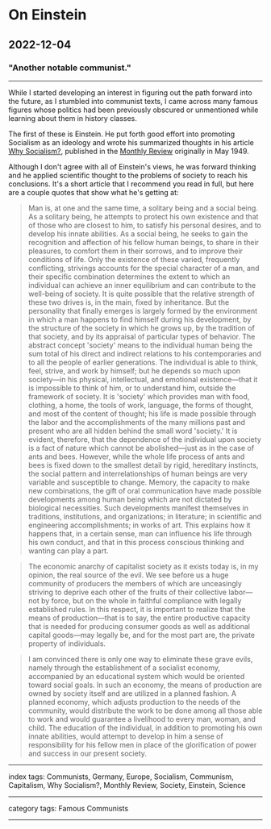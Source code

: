 # On Einstein

## 2022-12-04

### "Another notable communist."

---

While I started developing an interest in figuring out the path forward into the future, as I stumbled into communist texts, I came across many famous figures whose politics had been previously obscured or unmentioned while learning about them in history classes.

The first of these is Einstein. He put forth good effort into promoting Socialism as an ideology and wrote his summarized thoughts in his article [Why Socialism?](https://monthlyreview.org/2009/05/01/why-socialism/), published in the [Monthly Review](https://en.wikipedia.org/wiki/Monthly_Review) originally in May 1949.

Although I don't agree with all of Einstein's views, he was forward thinking and he applied scientific thought to the problems of society to reach his conclusions. It's a short article that I recommend you read in full, but here are a couple quotes that show what he's getting at:

> Man is, at one and the same time, a solitary being and a social being. As a solitary being, he attempts to protect his own existence and that of those who are closest to him, to satisfy his personal desires, and to develop his innate abilities. As a social being, he seeks to gain the recognition and affection of his fellow human beings, to share in their pleasures, to comfort them in their sorrows, and to improve their conditions of life. Only the existence of these varied, frequently conflicting, strivings accounts for the special character of a man, and their specific combination determines the extent to which an individual can achieve an inner equilibrium and can contribute to the well-being of society. It is quite possible that the relative strength of these two drives is, in the main, fixed by inheritance. But the personality that finally emerges is largely formed by the environment in which a man happens to find himself during his development, by the structure of the society in which he grows up, by the tradition of that society, and by its appraisal of particular types of behavior. The abstract concept 'society' means to the individual human being the sum total of his direct and indirect relations to his contemporaries and to all the people of earlier generations. The individual is able to think, feel, strive, and work by himself; but he depends so much upon society—in his physical, intellectual, and emotional existence—that it is impossible to think of him, or to understand him, outside the framework of society. It is 'society' which provides man with food, clothing, a home, the tools of work, language, the forms of thought, and most of the content of thought; his life is made possible through the labor and the accomplishments of the many millions past and present who are all hidden behind the small word 'society.'
It is evident, therefore, that the dependence of the individual upon society is a fact of nature which cannot be abolished—just as in the case of ants and bees. However, while the whole life process of ants and bees is fixed down to the smallest detail by rigid, hereditary instincts, the social pattern and interrelationships of human beings are very variable and susceptible to change. Memory, the capacity to make new combinations, the gift of oral communication have made possible developments among human being which are not dictated by biological necessities. Such developments manifest themselves in traditions, institutions, and organizations; in literature; in scientific and engineering accomplishments; in works of art. This explains how it happens that, in a certain sense, man can influence his life through his own conduct, and that in this process conscious thinking and wanting can play a part.

> The economic anarchy of capitalist society as it exists today is, in my opinion, the real source of the evil. We see before us a huge community of producers the members of which are unceasingly striving to deprive each other of the fruits of their collective labor—not by force, but on the whole in faithful compliance with legally established rules. In this respect, it is important to realize that the means of production—that is to say, the entire productive capacity that is needed for producing consumer goods as well as additional capital goods—may legally be, and for the most part are, the private property of individuals.

> I am convinced there is only one way to eliminate these grave evils, namely through the establishment of a socialist economy, accompanied by an educational system which would be oriented toward social goals. In such an economy, the means of production are owned by society itself and are utilized in a planned fashion. A planned economy, which adjusts production to the needs of the community, would distribute the work to be done among all those able to work and would guarantee a livelihood to every man, woman, and child. The education of the individual, in addition to promoting his own innate abilities, would attempt to develop in him a sense of responsibility for his fellow men in place of the glorification of power and success in our present society.

---

index tags: Communists, Germany, Europe, Socialism, Communism, Capitalism, Why Socialism?, Monthly Review, Society, Einstein, Science

---

category tags: Famous Communists

---
